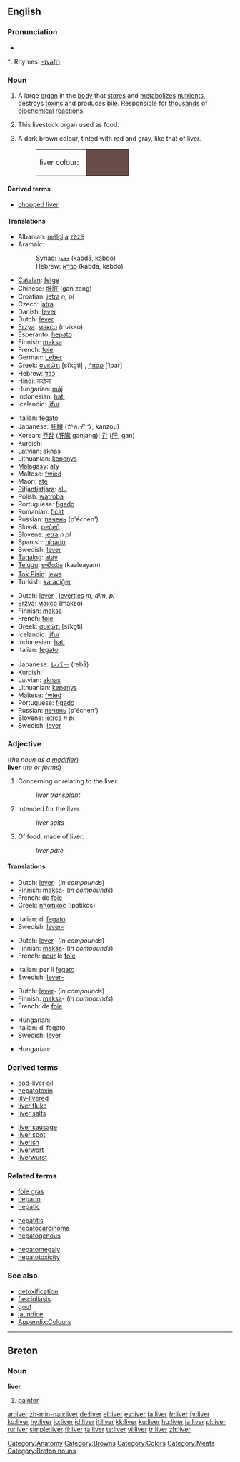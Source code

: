 {{wikipedia}}
==English==

===Pronunciation===
* {{audio|en-us-liver.ogg|Audio (US)}}

*: Rhymes: [[Rhymes:English:-ɪvə(r)|-ɪvə(r)]]

===Noun===
{{en-noun}}

# {{anatomy}} A large [[organ]] in the [[body]] that [[store]]s and [[metabolize]]s [[nutrient]]s, destroys [[toxins]] and produces [[bile]].  Responsible for [[thousand]]s of [[biochemical]] [[reaction]]s.
# This livestock organ used as food.
# {{color}} A dark brown colour, tinted with red and gray, like that of liver.
#: <table><tr><td>liver colour: &nbsp;</td><td bgcolor="#674C47" width="80">&nbsp; </td></tr></table>

====Derived terms====
* [[chopped liver]]

====Translations====
{{trans-top|organ of the body}}
* Albanian: [[mëlçi]] [[a]] [[zëzë]]
* Aramaic:
*: Syriac: [[ܟܒܕܐ]] (kabdā, kabdo) {{f}}
*: Hebrew: [[כבדא]] (kabdā, kabdo) {{f}}
* [[Catalan]]: [[fetge]] {{m}}
* Chinese: [[肝脏]] (gān zāng)
* Croatian: [[jetra]] ''n, pl''
* Czech: [[játra]] {{n|p}}
* Danish: [[lever]]
* Dutch: [[lever#Dutch|lever]] {{m}}
* [[Erzya]]: [[максо]] (makso)
* Esperanto: [[hepato]]
* Finnish: [[maksa]]
* French: [[foie]] {{m}}
* German: [[Leber]] {{f}}
* Greek: [[συκώτι]] [siˈko̞ti] {{n}}, [[ήπαρ]] [ˈipar] {{m}}
* Hebrew: [[כבד]]
* Hindi: [[कलेजा]]
* Hungarian: [[máj]]
* Indonesian: [[hati]]
* Icelandic: [[lifur]] {{f}}
{{trans-mid}}
* Italian: [[fegato]] {{m}}
* Japanese: [[肝臓]] (かんぞう, kanzou)
* Korean: [[간장]] ([[肝臓]] ganjang); [[간]] ([[肝]], gan)
* Kurdish: {{KUchar|[[جه‌رگ]]}}
* Latvian: [[aknas]] {{f|p}}
* Lithuanian: [[kepenys]] {{p}}
* [[Malagasy]]: [[aty]]
* Maltese: [[fwied]] {{m}}
* Maori: [[ate]]
* [[Pitjantjatjara]]: [[alu]]
* Polish: [[wątroba]] {{f}}
* Portuguese: [[fígado]] {{m}}
* Romanian: [[ficat]] {{n}}
* Russian: [[печень]] (p'échen') {{f}}
* Slovak: [[pečeň]]
* Slovene: [[jetra]] ''n pl''
* Spanish: [[hígado]] {{m}}
* Swedish: [[lever]] {{c}}
* [[Tagalog]]: [[atay]]
* [[Telugu]]: [[కాలేయం]] (kaaleayam)
* [[Tok Pisin]]: [[lewa]]
* Turkish: [[karaciğer]]
{{trans-bottom}}

{{trans-top|organ as food}}
* Dutch: [[lever]] {{m}}, [[levertjes]] ''m, dim, pl''
* [[Erzya]]: [[максо]] (makso)
* Finnish: [[maksa]]
* French: [[foie]] {{m}}
* Greek: [[συκώτι]] [siˈko̞ti] {{n}}
* Icelandic: [[lifur]] {{f}}
* Indonesian: [[hati]]
* Italian: [[fegato]] {{m}}
{{trans-mid}}
* Japanese: [[レバー]] (rebā)
* Kurdish: {{KUchar|[[جه‌رگ]]}}
* Latvian: [[aknas]] {{f|p}}
* Lithuanian: [[kepenys]] {{p}}
* Maltese: [[fwied]]
* Portuguese: [[fígado]] {{m}}
* Russian: [[печень]] (p'échen') {{f}}
* Slovene: [[jetrca]] ''n pl''
* Swedish: [[lever]] {{c}}
{{trans-bottom}}

{{trans-top|colour}}
{{trans-mid}}
{{trans-bottom}}

===Adjective===
(''the noun as a [[modifier]]'')<br>
'''liver''' (''no {{compar}} or {{superl}} forms'')

# Concerning or relating to the liver.
#: ''liver transplant''
# Intended for the liver.
#: ''liver salts''
# Of food, made of liver.
#: ''liver pâté''

====Translations====
{{trans-top|concerning the liver}}
* Dutch: [[lever]]- (''in compounds'')
* Finnish: [[maksa]]- (''in compounds'')
* French: de [[foie]]
* Greek: [[ηπατικός]] (ipatikos) {{m}}
{{trans-mid}}
* Italian: di [[fegato]]
* Swedish: [[lever-]]
{{trans-bottom}}

{{trans-top|intended for the liver}}
* Dutch: [[lever]]- (''in compounds'')
* Finnish: [[maksa]]- (''in compounds'')
* French: [[pour]] le [[foie]]
{{trans-mid}}
* Italian: per il [[fegato]]
* Swedish: [[lever-]]
{{trans-bottom}}

{{trans-top|made of liver}}
* Dutch: [[lever]]- (''in compounds'')
* Finnish: [[maksa]]- (''in compounds'')
* French: de [[foie]]
{{trans-mid}}
* Hungarian: {{t|hu|májas}}
* Italian: di fegato
* Swedish: [[lever]]
{{trans-bottom}}

{{trans-top|colour}}
* Hungarian: {{t|hu|májszínű}}
{{trans-mid}}
{{trans-bottom}}

===Derived terms===
{{top2}}
* [[cod-liver oil]]
* [[hepatotoxin]]
* [[lily-livered]]
* [[liver fluke]]
* [[liver salts]]
{{mid2}}
* [[liver sausage]]
* [[liver spot]]
* [[liverish]]
* [[liverwort]]
* [[liverwurst]]
{{bottom2}}

===Related terms===
{{top3}}
* [[foie gras]]
* [[heparin]]
* [[hepatic]]
{{mid3}}
* [[hepatitis]]
* [[hepatocarcinoma]]
* [[hepatogenous]]
{{mid3}}
* [[hepatomegaly]]
* [[hepatotoxicity]]
{{bottom}}

===See also===
* [[detoxification]]
* [[fascioliasis]]
* [[gout]]
* [[jaundice]]
* [[Appendix:Colours]]

[[Category:Anatomy]]
[[Category:Browns]]
[[Category:Colors]]
[[Category:Meats]]

----

==Breton==

===Noun===
'''liver''' {{m}}

# [[painter]]

[[Category:Breton nouns]]

[[ar:liver]]
[[zh-min-nan:liver]]
[[de:liver]]
[[el:liver]]
[[es:liver]]
[[fa:liver]]
[[fr:liver]]
[[fy:liver]]
[[ko:liver]]
[[hy:liver]]
[[io:liver]]
[[id:liver]]
[[it:liver]]
[[kk:liver]]
[[ku:liver]]
[[hu:liver]]
[[ja:liver]]
[[pl:liver]]
[[ru:liver]]
[[simple:liver]]
[[fi:liver]]
[[ta:liver]]
[[te:liver]]
[[vi:liver]]
[[tr:liver]]
[[zh:liver]]
